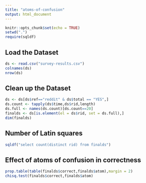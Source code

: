 ```yaml
---
title: "atoms-of-confusion"
output: html_document
---
```


```r
knitr::opts_chunk$set(echo = TRUE)
setwd(".")
require(sqldf)
```

## Load the Dataset

```r
ds <- read.csv("survey-results.csv")
colnames(ds)
nrow(ds)
``` 

## Clean up the Dataset

```r
ds <- ds[ds$ref=="reddit" & ds$total == "YES",]
ds.count <- tapply(ds$time,ds$rid,length)
ds.full <- names(ds.count)[ds.count==20]
finalds <- ds[is.element(el = ds$rid, set = ds.full),]
dim(finalds)
```


## Number of Latin squares 

```r
sqldf("select count(distinct rid) from finalds")
```

## Effect of atoms of confusion in correctness 

```r
prop.table(table(finalds$correct,finalds$atom),margin = 2)
chisq.test(finalds$correct,finalds$atom)
```


